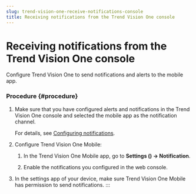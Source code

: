 ```yaml
---
slug: trend-vision-one-receive-notifications-console
title: Receiving notifications from the Trend Vision One console
---
```

# Receiving notifications from the Trend Vision One console

Configure Trend Vision One to send notifications and alerts to the mobile app.

### Procedure {#procedure}

1.  Make sure that you have configured alerts and notifications in the Trend Vision One console and selected the mobile app as the notification channel.

    For details, see [Configuring notifications](configure-admin-notifications.mdx).

2.  Configure Trend Vision One Mobile:

    1.  In the Trend Vision One Mobile app, go to **Settings () → Notification**.

    2.  Enable the notifications you configured in the web console.

3.  In the settings app of your device, make sure Trend Vision One Mobile has permission to send notifications.
:::
